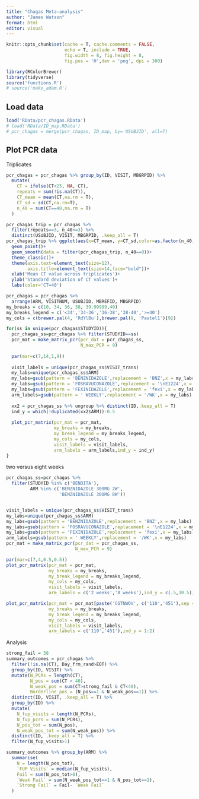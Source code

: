 ```yaml
---
title: "Chagas Meta-analysis"
author: "James Watson"
format: html
editor: visual
---
```


```r
knitr::opts_chunk$set(cache = T, cache.comments = FALSE,
                      echo = T, include = TRUE, 
                      fig.width = 8, fig.height = 8,
                      fig.pos = 'H',dev = 'png', dpi = 300)

library(RColorBrewer)
library(tidyverse)
source('functions.R')
# source('make_adam.R')

```

## Load data

```r
load('RData/pcr_chagas.RData')
# load('RData/ID_map.RData')
# pcr_chagas = merge(pcr_chagas, ID_map, by='USUBJID', all=T)
```

## Plot PCR data

Triplicates

```r
pcr_chagas = pcr_chagas %>% group_by(ID, VISIT, MBGRPID) %>%
  mutate(
    CT = ifelse(CT<25, NA, CT),
    repeats = sum(!is.na(CT)),
    CT_mean = mean(CT,na.rm = T),
    CT_sd = sd(CT,na.rm=T),
    n_40 = sum(CT==40,na.rm = T)
  ) 

pcr_chagas_trip = pcr_chagas %>% 
  filter(repeats==3, n_40<=3) %>%
  distinct(USUBJID, VISIT, MBGRPID, .keep_all = T)
pcr_chagas_trip %>% ggplot(aes(x=CT_mean, y=CT_sd,color=as.factor(n_40)))+
  geom_point()+
  geom_smooth(data = filter(pcr_chagas_trip, n_40==0))+
  theme_classic()+
  theme(axis.text=element_text(size=12),
        axis.title=element_text(size=14,face="bold"))+
  xlab('Mean CT value across triplicates')+
  ylab('Standard deviation of CT values')+
  labs(color='CT=40') 

```

```r
pcr_chagas = pcr_chagas %>% 
  arrange(ARM, VISITNUM, USUBJID, MBREFID, MBGRPID)
my_breaks = c(10, 34, 36, 38, 39.99999,40)
my_breaks_legend = c('<34','34-36','36-38','38-40','>=40')
my_cols = c(brewer.pal(4, 'RdYlBu'),brewer.pal(9, 'Pastel1')[9])

for(ss in unique(pcr_chagas$STUDYID)){
  pcr_chagas_ss=pcr_chagas %>% filter(STUDYID==ss)
  pcr_mat = make_matrix_pcr(pcr_dat = pcr_chagas_ss,
                            N_max_PCR = 9)
  
  par(mar=c(7,14,1,9))
  
  visit_labels = unique(pcr_chagas_ss$VISIT_trans)
  my_labs=unique(pcr_chagas_ss$ARM)
  my_labs=gsub(pattern = 'BENZNIDAZOLE',replacement = 'BNZ',x = my_labs)
  my_labs=gsub(pattern = 'FOSRAVUCONAZOLE',replacement = '\nE1224',x = my_labs)
  my_labs=gsub(pattern = 'FEXINIDAZOLE',replacement = 'fexi',x = my_labs)
  arm_labels=gsub(pattern = ' WEEKLY',replacement = '/WK',x = my_labs)
  
  xx2 = pcr_chagas_ss %>% ungroup %>% distinct(ID,.keep_all = T)
  ind_y = which(!duplicated(xx2$ARM))-0.5
  
  plot_pcr_matrix(pcr_mat = pcr_mat,
                  my_breaks = my_breaks, 
                  my_break_legend = my_breaks_legend,
                  my_cols = my_cols,
                  visit_labels = visit_labels,
                  arm_labels = arm_labels,ind_y = ind_y)
}
```

two versus eight weeks

```r
pcr_chagas_ss=pcr_chagas %>% 
  filter(STUDYID %in% c('BENDITA'),
         ARM %in% c('BENZNIDAZOLE 300MG 2W',
                    'BENZNIDAZOLE 300MG 8W'))


visit_labels = unique(pcr_chagas_ss$VISIT_trans)
my_labs=unique(pcr_chagas_ss$ARM)
my_labs=gsub(pattern = 'BENZNIDAZOLE',replacement = 'BNZ',x = my_labs)
my_labs=gsub(pattern = 'FOSRAVUCONAZOLE',replacement = '\nE1224',x = my_labs)
my_labs=gsub(pattern = 'FEXINIDAZOLE',replacement = 'fexi',x = my_labs)
arm_labels=gsub(pattern = ' WEEKLY',replacement = '/WK',x = my_labs)
pcr_mat = make_matrix_pcr(pcr_dat = pcr_chagas_ss,
                          N_max_PCR = 9)

par(mar=c(7,4,0.5,0.5))
plot_pcr_matrix(pcr_mat = pcr_mat,
                my_breaks = my_breaks, 
                my_break_legend = my_breaks_legend,
                my_cols = my_cols,
                visit_labels = visit_labels,
                arm_labels = c('2 weeks','8 weeks'),ind_y = c(.5,30.5))
```

```r
plot_pcr_matrix(pcr_mat = pcr_mat[paste('CGTNWOV', c('110','451'),sep = '_'),  ],
                my_breaks = my_breaks, 
                my_break_legend = my_breaks_legend,
                my_cols = my_cols,
                visit_labels = visit_labels,
                arm_labels = c('110','451'),ind_y = 1:2)
```

Analysis

```r
strong_fail = 38
summary_outcomes = pcr_chagas %>%
  filter(!is.na(CT), Day_frm_rand>EOT) %>%
  group_by(ID, VISIT) %>%
  mutate(N_PCRs = length(CT),
         N_pos = sum(CT < 40),
         N_weak_pos = sum(CT>strong_fail & CT<40),
         Borderline_pos = (N_pos==1 & N_weak_pos==1)) %>%
  distinct(ID, VISIT, .keep_all = T) %>%
  group_by(ID) %>%
  mutate(
    N_fup_visits = length(N_PCRs),
    N_fup_pcrs = sum(N_PCRs),
    N_pos_tot = sum(N_pos),
    N_weak_pos_tot = sum(N_weak_pos)) %>%
  distinct(ID, .keep_all = T) %>%
  filter(N_fup_visits>1)

summary_outcomes %>% group_by(ARM) %>%
  summarise(
    N = length(N_pos_tot),
    `FUP Visits` = median(N_fup_visits),
    Fail = sum(N_pos_tot>0),
    `Weak Fail` = sum(N_weak_pos_tot==1 & N_pos_tot==1),
    `Strong Fail` = Fail- `Weak Fail`
  )
```
